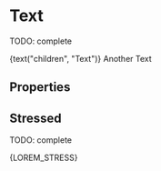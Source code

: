 


<Meta title="Atoms/Text" component={Text} />

# Text

TODO: complete

<Preview>
  <Story name="default" parameters={{ decorators: [withKnobs, withA11y] }}>
    <Text
      appearance={select("appearance", [
        "default",
        "primary",
        "secondary",
        "success",
        "warning",
        "danger",
      ])}
      bold={boolean("bold", false)}
      block={boolean("block", false)}
      size={select("size", ["base", "small"])}
      background={boolean("background", false)}
    >
      {text("children", "Text")}
    </Text>
    <Text>Another Text</Text>
  </Story>
</Preview>

## Properties

<Props of={Text.type} />

## Stressed

TODO: complete

<Preview>
  <Story name="stressed" parameters={{ decorators: [withKnobs, withA11y] }}>
    <Text>{LOREM_STRESS}</Text>
  </Story>
</Preview>
